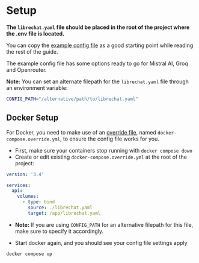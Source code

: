# Setup

**The `librechat.yaml` file should be placed in the root of the project where the .env file is located.**

You can copy the [example config file](/docs/configuration/librechat_yaml/example) as a good starting point while reading the rest of the guide.

The example config file has some options ready to go for Mistral AI, Groq and Openrouter.

**Note:** You can set an alternate filepath for the `librechat.yaml` file through an environment variable:

```bash filename=".env"
CONFIG_PATH="/alternative/path/to/librechat.yaml"
```

## Docker Setup

For Docker, you need to make use of an [override file](/docs/configuration/docker_override), named `docker-compose.override.yml`, to ensure the config file works for you.

- First, make sure your containers stop running with `docker compose down`
- Create or edit existing `docker-compose.override.yml` at the root of the project:

```yaml filename="docker-compose.override.yml"
version: '3.4'

services:
  api:
    volumes:
      - type: bind
        source: ./librechat.yaml
        target: /app/librechat.yaml
```

- **Note:** If you are using `CONFIG_PATH` for an alternative filepath for this file, make sure to specify it accordingly.

- Start docker again, and you should see your config file settings apply

```bash filename="Restart the containers"
docker compose up
```

